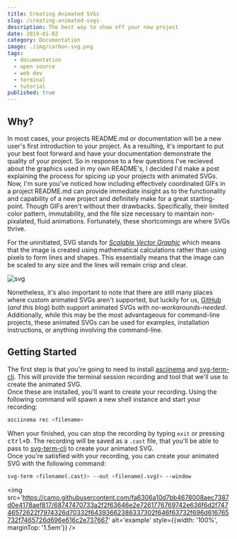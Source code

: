 ---
title: Creating Animated SVGs
slug: /creating-animated-svgs
description: The best way to show off your new project
date: 2019-01-02
category: Documentation
image: ./img/carbon-svg.png
tags:
  - documentation
  - open source
  - web dev
  - terminal
  - tutorial
published: true
---

## Why?  
In most cases, your projects README.md or documentation will be a new user's first introduction to your project. As a resulting, it's important to put your best foot forward and have your documentation demonstrate the quality of your project. So in response to a few questions I've recieved about the graphics used in my own README's, I decided I'd make a post explaining the process for spicing up your projects with animated SVGs.  
Now, I'm sure you've noticed how including effectively coordinated GIFs in a project README.md can provide immediate insight as to the functionality and capability of a new project and definitely make for a great starting-point. Though GIFs aren't without their drawbacks. Specifically, their limited color pattern, immutability, and the file size necessary to maintain non-pixalated, fluid animations. Fortunately, these shortcomings are where SVGs thrive.  

For the uninitiated, SVG stands for [*Scalable Vector Graphic*](https://en.wikipedia.org/wiki/Scalable_Vector_Graphics) which means that the image is created using mathematical calculations rather than using pixels to form lines and shapes. This essentially means that the image can be scaled to any size and the lines will remain crisp and clear.  

![svg](https://user-images.githubusercontent.com/16360374/50585691-17f7a900-0e2b-11e9-8e85-76e8e3910569.png)

Nonetheless, it's also important to note that there are still many places where custom animated SVGs aren't supported, but luckily for us, [GitHub] (*and this blog*) both support animated SVGs with *no-workarounds-needed*.  
Additionally, while this may be the most advantageous for command-line projects, these animated SVGs can be used for examples, installation instructions, or anything involving the command-line.  


## Getting Started  

The first step is that you're going to need to install [asciinema](https://asciinema.org/docs/installation) and [svg-term-cli]. This will provide the terminal session recording and tool that we'll use to create the animated SVG.  
Once these are installed, you'll want to create your recording. Using the following command will spawn a new shell instance and start your recording:  
```sh
asciinema rec <filename>
```
When your finished, you can stop the recording by typing `exit` or pressing <kbd>ctrl+D</kbd>. The recording will be saved as a `.cast` file, that you'll be able to pass to [svg-term-cli] to create your animated SVG.  
Once you're satisfied with your recording, you can create your animated SVG with the following command:  
```sh
svg-term <filename(.cast)> --out <filename(.svg)> --window
```

<img src='https://camo.githubusercontent.com/fa6306a10d7bb4678008aec7387d0e4178aef817/68747470733a2f2f63646e2e7261776769742e636f6d2f74746572622f7974326d70332f64393662386337302f646f63732f696d616765732f7465726d696e616c2e737667' alt='example' style={{width: '100%', marginTop: '1.5em'}} />



[asciinema]: (https://asciinema.org/)
[svg-term-cli]: (https://github.com/marionebl/svg-term-cli)
[GitHub]: (https://github.com)
[asciinema.org]: (https://asciinema.org/)
